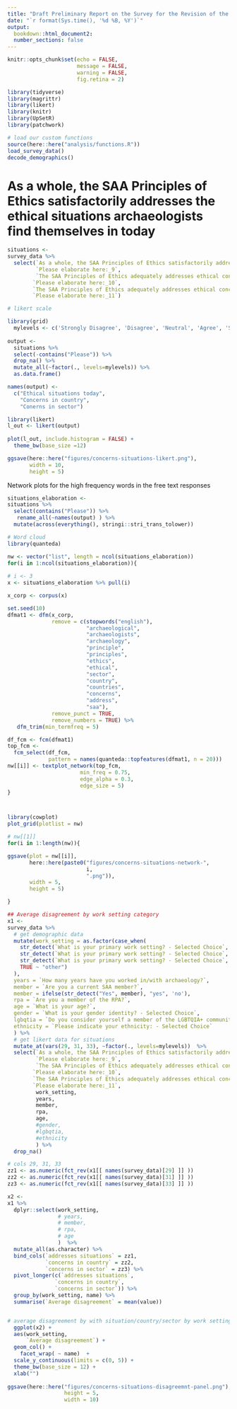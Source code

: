 ```yaml
---
title: "Draft Preliminary Report on the Survey for the Revision of the SAA's Principles of Archaeological Ethics"
date: "`r format(Sys.time(), '%d %B, %Y')`"
output: 
  bookdown::html_document2:
  number_sections: false
---
```


```r
knitr::opts_chunk$set(echo = FALSE,
                      message = FALSE,
                      warning = FALSE,
                      fig.retina = 2)
```

```r
library(tidyverse)
library(magrittr)
library(likert)
library(knitr)
library(UpSetR)
library(patchwork)

# load our custom functions
source(here::here("analysis/functions.R"))
load_survey_data()
decode_demographics()
```


# As a whole, the SAA Principles of Ethics satisfactorily addresses the ethical situations archaeologists find themselves in today

```r
situations <- 
survey_data %>% 
  select(`As a whole, the SAA Principles of Ethics satisfactorily addresses the ethical situations archaeologists find themselves in today.`,
         `Please elaborate here:_9`,
         `The SAA Principles of Ethics adequately addresses ethical concerns in the country in which I work, am a student, or teach.`,
        `Please elaborate here:_10`,
        `The SAA Principles of Ethics adequately addresses ethical concerns in sector in which I work.`,
        `Please elaborate here:_11`)
```


```r
# likert scale

library(grid)
  mylevels <- c('Strongly Disagree', 'Disagree', 'Neutral', 'Agree', 'Strongly Agree')
  
output <- 
  situations %>% 
  select(-contains("Please")) %>% 
  drop_na() %>% 
  mutate_all(~factor(., levels=mylevels)) %>% 
  as.data.frame()

names(output) <- 
  c("Ethical situations today", 
    "Concerns in country", 
    "Conerns in sector")

library(likert)
l_out <- likert(output)
  
plot(l_out, include.histogram = FALSE) +
  theme_bw(base_size =12)

ggsave(here::here("figures/concerns-situations-likert.png"),
       width = 10,
       height = 5)
```

Network plots for the high frequency words in the free text responses

```r
situations_elaboration <- 
situations %>% 
  select(contains("Please")) %>% 
   rename_all(~names(output) ) %>% 
  mutate(across(everything(), stringi::stri_trans_tolower))

# Word cloud
library(quanteda)

nw <- vector("list", length = ncol(situations_elaboration))
for(i in 1:ncol(situations_elaboration)){
  
# i <- 3
x <- situations_elaboration %>% pull(i)

x_corp <- corpus(x)

set.seed(10)
dfmat1 <- dfm(x_corp,
              remove = c(stopwords("english"), 
                         "archaeological",
                         "archaeologists",
                         "archaeology",
                         "principle",
                         "principles",
                         "ethics",
                         "ethical",
                         "sector",
                         "country",
                         "countries",
                         "concerns",
                         "address",
                         "saa"), 
              remove_punct = TRUE,
              remove_numbers = TRUE) %>%
   dfm_trim(min_termfreq = 5) 

df_fcm <- fcm(dfmat1)
top_fcm <- 
  fcm_select(df_fcm, 
             pattern = names(quanteda::topfeatures(dfmat1, n = 20)))
nw[[i]] <- textplot_network(top_fcm, 
                       min_freq = 0.75, 
                       edge_alpha = 0.3, 
                       edge_size = 5)
}



library(cowplot)
plot_grid(plotlist = nw)

# nw[[1]]
for(i in 1:length(nw)){

ggsave(plot = nw[[i]],
       here::here(paste0("figures/concerns-situations-network-",
                         i, 
                         ".png")),
       width = 5,
       height = 5)

}

```


```r
## Average disagreement by work setting category
x1 <- 
survey_data %>% 
  # get demographic data
  mutate(work_setting = as.factor(case_when(
    str_detect(`What is your primary work setting? - Selected Choice`, "Academic") ~ "Academic",
    str_detect(`What is your primary work setting? - Selected Choice`, "CRM") ~ "CRM", 
    str_detect(`What is your primary work setting? - Selected Choice`, "Gov") ~ "Government",
    TRUE ~ "other")
  ),
  years = `How many years have you worked in/with archaeology?`,
  member = `Are you a current SAA member?`,
  member = ifelse(str_detect("Yes", member), "yes", 'no'),
  rpa = `Are you a member of the RPA?`,
  age = `What is your age?`,
  gender = `What is your gender identity? - Selected Choice`,
  lgbqtia = `Do you consider yourself a member of the LGBTQIA+ community?`,
  ethnicity = `Please indicate your ethnicity: - Selected Choice`
  ) %>% 
  # get likert data for situations
  mutate_at(vars(29, 31, 33), ~factor(., levels=mylevels))  %>% 
  select(`As a whole, the SAA Principles of Ethics satisfactorily addresses the ethical situations archaeologists find themselves in today.`,
         `Please elaborate here:_9`,
         `The SAA Principles of Ethics adequately addresses ethical concerns in the country in which I work, am a student, or teach.`,
        `Please elaborate here:_10`,
        `The SAA Principles of Ethics adequately addresses ethical concerns in sector in which I work.`,
        `Please elaborate here:_11`,
         work_setting,
         years,
         member,
         rpa,
         age,
         #gender,
         #lgbqtia,
         #ethnicity
         ) %>% 
  drop_na() 

# cols 29, 31, 33
zz1 <- as.numeric(fct_rev(x1[[ names(survey_data)[29] ]] ))
zz2 <- as.numeric(fct_rev(x1[[ names(survey_data)[31] ]] ))
zz3 <- as.numeric(fct_rev(x1[[ names(survey_data)[33] ]] ))

x2 <- 
x1 %>% 
  dplyr::select(work_setting, 
                # years, 
                # member, 
                # rpa, 
                # age
                )  %>% 
  mutate_all(as.character) %>% 
  bind_cols(`addresses situations` = zz1,
            `concerns in country` = zz2,
            `concerns in sector` = zz3) %>% 
  pivot_longer(c(`addresses situations`, 
               `concerns in country`, 
               `concerns in sector`)) %>% 
  group_by(work_setting, name) %>% 
  summarise(`Average disagreement` = mean(value)) 


# average disagreement by with situation/country/sector by work setting
  ggplot(x2) +
  aes(work_setting,
      `Average disagreement`) +
  geom_col() +
    facet_wrap( ~ name)  +
  scale_y_continuous(limits = c(0, 5)) +
  theme_bw(base_size = 12) +
  xlab("")
  
ggsave(here::here("figures/concerns-situations-disagreemnt-panel.png"),
                  height = 5,
                  width = 10)
  

```









